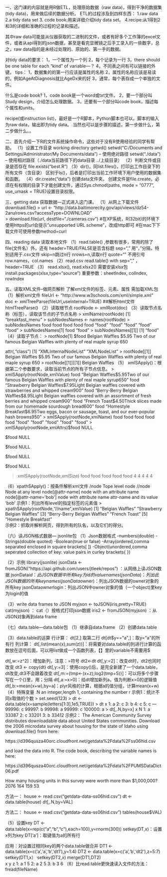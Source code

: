 一、这门课的内容就是用R做ETL，处理原始数据（raw data)，得到干净的数据集(tidy data)，用来做后续的数据分析。
ETL的过程涉及到四样东西：
1.raw data
2.a tidy data set
3. code book:用来详细介绍tidy data set。
4.recipe:从1得到2和3的详细和准确的过程的记录和描述。

其中raw data可能是从仪器获取的二进制的文件，或者有好多个工作簿的excel文件，或者从api得到的json数据，甚至是看完显微镜之后手工录入的一些数字，总之，raw data指的是未经过处理的、原始的、第一手的数据。

对tidy data的要求：
1，一个属性为一个列
2，每个记录为一行
3，there should be one table for each "kind" of variable---？
4，不同表之间有可以链接的外键。
tips：
1，数据集的的第一行应该是属性的名称
2，属性的名称应该是易读的，例如AgeAtDiagnosis就比AgeDx来的好
3，通常，每个表存成一个单独的文件。

什么是code book?
1，code book是一个word或txt文件。
2，要一个部分叫Study design，介绍怎么处理数据。
3，还要有一个部分叫code book，描述每个属性和units。

recipe(或instruction list)，最好是一个R脚本，Python脚本也可以。脚本的输入为raw data，输出即为tidy data。
当然也可以是步骤的描述，第一步做什么，第二步做什么。。


二、首先介绍一下R的文件系统操作命令，这些对于没有R使用经验的同学有帮助。
（1）设置工作目录 working directory
    getwd()
    setwd("C:/Documents and Settings/Administrator/My Documents/data") -- 使用绝对路径
    setwd("./data") -- 使用相对路径（./data当前路径下的data目录  ../上级目录）
（2）判断文件或目录是否存在
    file.exists("best.R") 
（3）dir()，同list.files()，打印出工作目录下的所有文件（含目录）
        区别于ls()，后者是打印出当前工作环境下用户使用的数据集和函数。
（4）dir.create("data") 创建data文件夹。
        创建文件是file.create，必须在有权限的目录下才能创建文件，通过Sys.chmod(paths, mode = "0777", use_umask = TRUE)设置目录权限。
 
三、getting data 获取数据---正式进入这门课。
（1）从网上下载文件
download.file()
> url <- "http://data.baltimorecity.gov/api/views/dz54-2aru/rows.csv?accessType=DOWNLOAD"        
> download.file(url, destfile="./cameras.csv")
 #在XP系统，R(32bit)的环境下使用https的url会提示"unsupported URL scheme"，改成http即可
#在mac下下载文件可使用参数method=curl

四、reading data 读取本地文件
（1）read.table() ,参数有很多，常用的除了file(文件名）外，还有
header=TRUE/FALSE是否含标题
sep=","  用“，”分隔，特别适用于.csv文件
skip=n跳过n行
nrows=n,读取n行
quote="" 不用引号
row.names，col.names
（2）read.csv 
read.table() with sep="," ，header=TRUE
（3） read.xlsx(), read.xlsx2()
需要安装xlsx包  install.packages(xlsx,type="source")
重要参数：sheetIndex, colIndex, rowIndex

五、读取XML文件--做网页解析
了解xml文件的标签、元素、属性
需加载XML包
（1）解析xml文件
    fileUrl <- "http://www.w3schools.com/xml/simple.xml"
    doc <- xmlTreeParse(fileUrl,useInternal=TRUE)
   ##解析html文件htmlTreeParse()
（2）读取根节点  rootNode <- xmlRoot(doc)
（3）读取节点名称（标签），读取该节点的子节点名称
> xmlName(rootNode)
[1] "breakfast_menu"
> subNodesNames <- names(rootNode)
> subNodesNames
  food food food food food 
"food" "food" "food" "food" "food" 
> subNodesNames[1]
  food 
"food" 
> subNodesNames[[1]]
[1] "food"      
（4）读取子节点：
   > rootNode[1]
$food
<food>
  <name>Belgian Waffles</name>
  <price>$5.95</price>
  <description>Two of our famous Belgian Waffles with plenty of real maple syrup</description>
  <calories>650</calories>
</food> 

attr(,"class")
[1] "XMLInternalNodeList" "XMLNodeList" 
> rootNode[[1]]
<food>
  <name>Belgian Waffles</name>
  <price>$5.95</price>
  <description>Two of our famous Belgian Waffles with plenty of real maple syrup</description>
  <calories>650</calories>
</food> 
> rootNode[[1]][[1]]
<name>Belgian Waffles</name> 
（5） xmlSApply()：根据第二个参数要求，读取当前节点的所有子节点信息。
> xmlSApply(rootNode,xmlValue)
                                                                                                                    food 
                              "Belgian Waffles$5.95Two of our famous Belgian Waffles with plenty of real maple syrup650" 
                                                                                                                    food 
                   "Strawberry Belgian Waffles$7.95Light Belgian waffles covered with strawberries and whipped cream900" 
                                                                                                                    food 
"Berry-Berry Belgian Waffles$8.95Light Belgian waffles covered with an assortment of fresh berries and whipped cream900" 
                                                                                                                    food 
                                               "French Toast$4.50Thick slices made from our homemade sourdough bread600" 
                                                                                                                    food 
                        "Homestyle Breakfast$6.95Two eggs, bacon or sausage, toast, and our ever-popular hash browns950" 
> xmlSApply(rootNode,xmlName)
  food food food food food 
"food" "food" "food" "food" "food" 
> xmlSApply(rootNode,xmlAttrs)
$food
NULL

$food
NULL

$food
NULL

$food
NULL

$food
NULL

> xmlSApply(rootNode,xmlSize)
food food food food food 
   4 4 4 4 4 
   
（6）xpathSApply()：按条件解析xml文件
            /node Tope level node
            //node Node at any level
            node[@attr-name] node with an attribute name
            node[@attr-name='bob'] node with attribute name attr-name and its value 'bob'
示例1：列出所有level的指定标签的元素值
> xpathSApply(rootNode,"//name",xmlValue)
[1] "Belgian Waffles" "Strawberry Belgian Waffles" 
[3] "Berry-Berry Belgian Waffles" "French Toast" 
[5] "Homestyle Breakfast"  
示例2：抓取并解析网页，得到所有的队名，以及它们的得分。


（六）读JSON格式数据--- jsonlite包
（1）Json数据格式
-numbers(double)
-Strings(double quoted)
-Boolean(true or false)
-Array(ordered,comma separated enclosed in square brackets[ ])
-Object(unordered,comma seperated collection of key: value pairs in curley brackets{ })

（2）示例
library(jsonlite)
jsonData <- fromJSON("https://api.github.com/users/jtleek/repos")  ：从网络上读JSON数据
jsonData$id： 此JSON数据中所有key为id的value
names(jsonData)：列出此JSON数据的所有key
names(jsonData$owner)：列出JSON数据的owner对象的所有key
jsonData$owner$login：列出JSON中owner对象的值（一个object)里key为login的值

（3）write data frames to JSON
myjson <- toJSON(iris,pretty=TRUE)
cat(myjson) ： cat（）按格式打印json数据
iris2 <- fromJSON(myjson) ：从JSON对象再到data frame

（七）data.table---data.table包
（1）继承自data.frame
（2）创建data.table

（3）data.table的运算
行计算：
dt[2,]  取第二行
dt[dt$y=="a",]：取y="a"的所有行
列计算：
dt[,list(mean(x),sum(z))]：将需要对data.table的列进行计算的函数放在逗号后面，可以用list做成一个函数列表，【】里的variable不需要用$

dt[,w:=z^2]：增加新列，注意：=符号
dt2<-dt     dt[,y:=2]：改变dt时，dt2也同时改变
dt3 <- copy(dt)   dt[,y:=3]：使用copy()后，是完全新建了一个data.table，dt改变,dt3不会跟着改变
dt[,m:={tmp<-(x+z);log2(tmp+5)}]：可以将多个步骤写在一个{}里，用；分隔
dt[,a:=x>0]：给dt增加新列a，值为判断x>0的逻辑值
dt[,b:=mean(x+w),by=a]：plyr风格的计算，根据a的值分组，计算mean(x+w)
（4）特殊变量 .N an integer,length 1, containing the number r
示例1：统计不同x取值的个数
> set.seed(123) 
> dt <- data.table(x=sample(letters[1:3],1e5,TRUE))
> dt
        x
     1: a
     2: c
     3: b
     4: c
     5: c
    ---
 99996: c
 99997: b
 99998: a
 99999: c
100000: a
> dt[,.N,by=x]
   x N
1: a 33387
2: c 33201
3: b 33412
示例2：
The American Community Survey distributes downloadable data about United States communities. Download the 2006 microdata survey about housing for the state of Idaho using download.file() from here: 

https://d396qusza40orc.cloudfront.net/getdata%2Fdata%2Fss06hid.csv 

and load the data into R. The code book, describing the variable names is here: 

https://d396qusza40orc.cloudfront.net/getdata%2Fdata%2FPUMSDataDict06.pdf 

How many housing units in this survey were worth more than $1,000,000?
2076
164
159
53

方法一：
house <- read.csv("getdata-data-ss06hid.csv")
dt <- data.table(house)
dt[,.N,by=VAL]

方法二：
house <- read.csv("getdata-data-ss06hid.csv")
tables(house$VAL)

（5）设置key
DT <- data.table(x=rep(c("a","b","c"),each=100),y=rnorm(300))
setkey(DT,x)：设置x列为key
DT['a']：取键值为a的所有行

应用：对设置过相同key的两个data.table做合并
DT1 <- data.table(x=c('a','a','b','dt1'),y=1:4)
DT2 <- data.table(x=c('a','b','dt2'),z=5:7)
setkey(DT1,x）
setkey(DT2,x)
merge(DT1,DT2)  
   x y z
1: a 1 5
2: a 2 5
3: b 3 6
（6）比read.table更快速读入文件的方法：fread(fileName)







